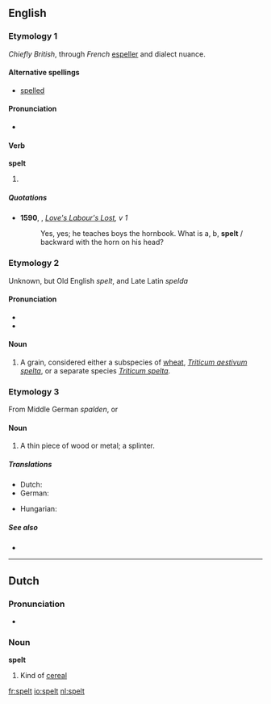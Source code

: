 ==English==

===Etymology 1===
''Chiefly British'', through ''French'' [[espeller]] and dialect nuance.

====Alternative spellings====
* [[spelled]]

====Pronunciation====
* {{IPA|/'spεlt/}}
*: {{rhymes|ɛlt}}

====Verb====
'''spelt'''

# {{past of|[[spell#Verb|spell]]}}

=====Quotations=====
* '''1590''', {{w|William Shakespeare}}, ''[[s:Love's Labour's Lost|Love's Labour's Lost]], v 1''
*: Yes, yes; he teaches boys the hornbook. What is a, b, '''spelt''' / backward with the horn on his head?

===Etymology 2===
Unknown, but Old English ''spelt'', and Late Latin ''spelda''

====Pronunciation====
* {{IPA|/'spεlt/}}
* {{rhymes|ɛlt}}

====Noun====
{{en-noun|-}}

# A grain, considered either a subspecies of [[wheat]], ''[[Triticum aestivum spelta]]'', or a separate species ''[[Triticum spelta]]''.

===Etymology 3===
From Middle German ''spalden'', or {{etyl|non|en}} {{term|spald||lang=non}}

====Noun====
{{en-noun}}

# {{dialect|Northern British}} A thin piece of wood or metal; a splinter.

=====Translations=====
{{trans-top|a type of wheat, Triticum aestivum spelta}}
* Dutch: {{t+|nl|spelt}}
* German: {{t+|de|Dinkel|m}}
{{trans-mid}}
* Hungarian: {{t|hu|tönkölybúza}}
{{trans-bottom}}

=====See also=====
* {{pedialite}}

----

==Dutch==

===Pronunciation===
* {{audio|Nl-spelt.ogg|audio}}

===Noun===
'''spelt''' {{n}}

# Kind of [[cereal]]

[[fr:spelt]]
[[io:spelt]]
[[nl:spelt]]